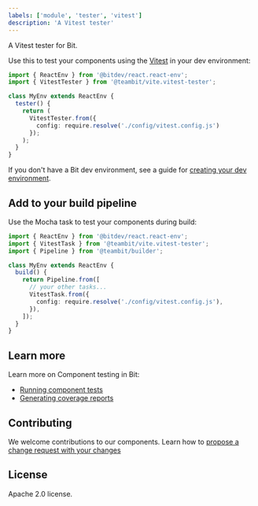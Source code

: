 ```yaml
---
labels: ['module', 'tester', 'vitest']
description: 'A Vitest tester'
---
```


A Vitest tester for Bit. 

Use this to test your components using the [Vitest](https://vitest.dev/) in your dev environment:

```ts
import { ReactEnv } from '@bitdev/react.react-env';
import { VitestTester } from '@teambit/vite.vitest-tester';

class MyEnv extends ReactEnv {
  tester() {
    return (
      VitestTester.from({
        config: require.resolve('./config/vitest.config.js')
      });
    );
  }
}
```

If you don't have a Bit dev environment, see a guide for [creating your dev environment](https://bit.dev/docs/getting-started/composing/dev-environments).

## Add to your build pipeline

Use the Mocha task to test your components during build:

```ts
import { ReactEnv } from '@bitdev/react.react-env';
import { VitestTask } from '@teambit/vite.vitest-tester';
import { Pipeline } from '@teambit/builder';

class MyEnv extends ReactEnv {
  build() {
    return Pipeline.from([
      // your other tasks...
      VitestTask.from({
        config: require.resolve('./config/vitest.config.js'),
      }),
    ]);
  }
}
```

## Learn more
Learn more on Component testing in Bit:

- [Running component tests](https://bit.dev/reference/testing/tester-overview)
- [Generating coverage reports](https://bit.dev/reference/testing/tester-overview#test-with-coverage-report)

## Contributing

We welcome contributions to our components. Learn how to [propose a change request with your changes](https://bit.dev/reference/change-requests/building-lanes)

## License 
Apache 2.0 license.
